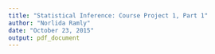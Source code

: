 ```yaml
---
title: "Statistical Inference: Course Project 1, Part 1"
author: "Norlida Ramly"
date: "October 23, 2015"
output: pdf_document
---
```

